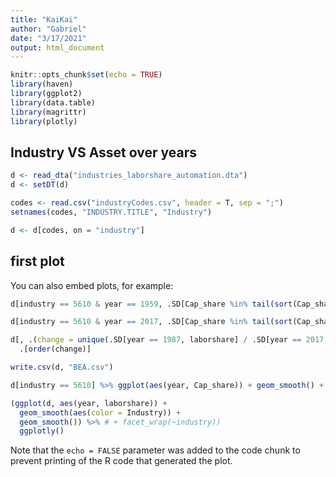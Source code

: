 ```yaml
---
title: "KaiKai"
author: "Gabriel"
date: "3/17/2021"
output: html_document
---
```


```r
knitr::opts_chunk$set(echo = TRUE)
library(haven)
library(ggplot2)
library(data.table)
library(magrittr)
library(plotly)
```

## Industry VS Asset over years

```r
d <- read_dta("industries_laborshare_automation.dta")
d <- setDT(d)

codes <- read.csv("industryCodes.csv", header = T, sep = ";")
setnames(codes, "INDUSTRY.TITLE", "Industry")
```


```r
d <- d[codes, on = "industry"]
```


## first plot

You can also embed plots, for example:

```r

d[industry == 5610 & year == 1959, .SD[Cap_share %in% tail(sort(Cap_share), 5)]]

d[industry == 5610 & year == 2017, .SD[Cap_share %in% tail(sort(Cap_share), 5)]]

d[, .(change = unique(.SD[year == 1987, laborshare] / .SD[year == 2017, laborshare])), by = Industry] %>%
  .[order(change)]

write.csv(d, "BEA.csv")

```

```r
d[industry == 5610] %>% ggplot(aes(year, Cap_share)) + geom_smooth() + facet_wrap(~asset_name)
```


```r


(ggplot(d, aes(year, laborshare)) + 
  geom_smooth(aes(color = Industry)) + 
  geom_smooth()) %>% # + facet_wrap(~industry))
  ggplotly()
```



Note that the `echo = FALSE` parameter was added to the code chunk to prevent printing of the R code that generated the plot.
